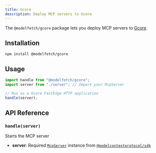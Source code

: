 ```yaml
---
title: Gcore
description: Deploy MCP servers to Gcore
---
```


The `@modelfetch/gcore` package lets you deploy MCP servers to [Gcore](https://gcore.com).

## Installation

```npm title="Terminal"
npm install @modelfetch/gcore
```

## Usage

```typescript title="src/index.ts"
import handle from "@modelfetch/gcore";
import server from "./server"; // Import your McpServer

// Run as a Gcore FastEdge HTTP application
handle(server);
```

## API Reference

### `handle(server)`

Starts the MCP server

- **server**: Required [`McpServer`](https://github.com/modelcontextprotocol/typescript-sdk?tab=readme-ov-file#server) instance from [`@modelcontextprotocol/sdk`](https://github.com/modelcontextprotocol/typescript-sdk)
